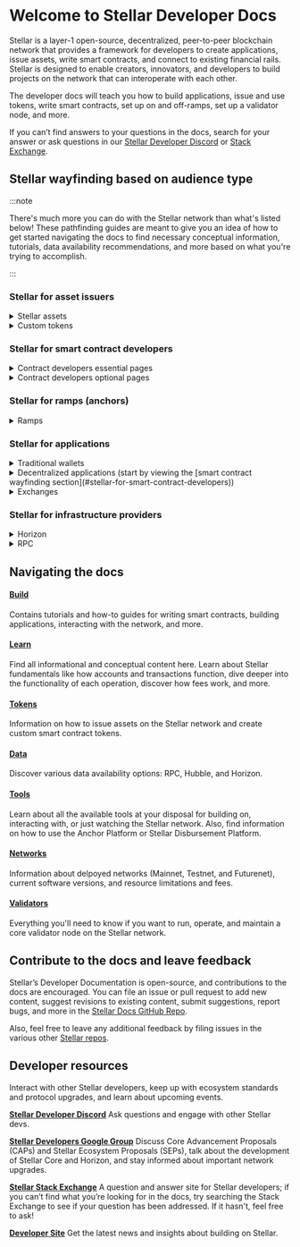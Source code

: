 
# Welcome to Stellar Developer Docs

Stellar is a layer-1 open-source, decentralized, peer-to-peer blockchain network that provides a framework for developers to create applications, issue assets, write smart contracts, and connect to existing financial rails. Stellar is designed to enable creators, innovators, and developers to build projects on the network that can interoperate with each other.

The developer docs will teach you how to build applications, issue and use tokens, write smart contracts, set up on and off-ramps, set up a validator node, and more.

If you can’t find answers to your questions in the docs, search for your answer or ask questions in our [Stellar Developer Discord](https://discord.gg/stellardev) or [Stack Exchange](https://stellar.stackexchange.com/).

## Stellar wayfinding based on audience type

:::note

There's much more you can do with the Stellar network than what's listed below! These pathfinding guides are meant to give you an idea of how to get started navigating the docs to find necessary conceptual information, tutorials, data availability recommendations, and more based on what you're trying to accomplish.

:::

### **Stellar for asset issuers**

<details>
  <summary>Stellar assets</summary>| | | | | :-: | :-- | :-- | | **Learn** |
  [Asset and token introduction](https://developers.stellar.org/docs/tokens) |
  Learn about the difference between assets issued on Stellar and custom smart
  contract tokens | | **Learn** | [Data availability
  overview](https://developers.stellar.org/docs/data) | Learn about the
  different mechanisms for data availability on Stellar | | **Guide** |
  [Quickstart script](https://developers.stellar.org/docs/tokens/quickstart) |
  Issue an asset on the Stellar network in a single transaction | | **Learn** |
  [Asset design
  considerations](https://developers.stellar.org/docs/tokens/control-asset-access)
  | Learn about certain considerations (e.g., flags, asset naming, etc.) that
  are important when issuing an asset | | **Learn** | [Stellar Asset Contract
  (SAC)](https://developers.stellar.org/docs/tokens/stellar-asset-contract) |
  Learn about interacting with assets issued on Stellar in smart contracts | |
  **Guide** | [Deploy an
  SAC](https://developers.stellar.org/docs/tokens/stellar-asset-contract) |
  Deploy a Stellar Asset Contract with the Stellar CLI |
</details>

<details>
  <summary>Custom tokens</summary>| | | | | :-: | :-- | :-- | | **Learn** |
  [Asset and token introduction](https://developers.stellar.org/docs/tokens) |
  Learn about the difference between assets issued on Stellar and custom smart
  contract tokens | | **Learn** | [Data availability
  overview](https://developers.stellar.org/docs/data) | Learn about the
  different mechanisms for data availability on Stellar | | **Learn** | [Token
  interface
  (SEP-41)](https://developers.stellar.org/docs/tokens/token-interface) | Learn
  about the common interface for smart contract tokens on Stellar | |
  **Example** | [Token example
  contract](https://developers.stellar.org/docs/build/smart-contracts/example-contracts/tokens)
  | Demonstrates how to write a token contract that implements the Token
  Interface | | **Guide** | [Manage
  contracts](https://developers.stellar.org/docs/build/guides/cli/contract-lifecycle)
  | Use the Stellar CLI to manage smart contracts | | **Tool** | [Stellar
  CLI](https://developers.stellar.org/docs/build/guides/cli) | The command line
  interface to Stellar smart contracts | | **Tool** | [Rust
  SDK](https://docs.rs/soroban-sdk/latest/soroban_sdk/) | Supports writing
  programs for Stellar smart contracts |
</details>

### **Stellar for smart contract developers**

<details>
  <summary>Contract developers essential pages</summary>| | | | | :-: | --- |
  --- | | **Learn** | [Stellar smart contracts
  overview](https://developers.stellar.org/docs/build/smart-contracts/overview)
  | Learn the essentials about writing smart contracts on Stellar | | **Learn**
  | [Migrating from EVM
  networks](https://developers.stellar.org/docs/learn/migrate) | Stellar is not
  an EVM network, learn about how Stellar differs from EVM networks here | |
  **Learn** | [Storage
  types](https://developers.stellar.org/docs/learn/encyclopedia/storage/state-archival#contract-data-type-descriptions)
  | There are three different storage types for smart contract data, learn about
  them here | | **Guide** | [Getting started
  guide](https://developers.stellar.org/docs/build/smart-contracts/getting-started)
  | The go-to guide for getting setup to write smart contracts on Stellar | |
  **Guide** | [Example
  contracts](https://developers.stellar.org/docs/build/smart-contracts/example-contracts)
  | These contracts are good starting points for understanding best practices
  and writing your own contracts on Stellar | | **Guide** | [General contract
  guides](https://developers.stellar.org/docs/build/guides/conventions) |
  Various guides that highlight the norms seen in contract development | |
  **Tool** | [Stellar CLI](https://developers.stellar.org/docs/build/guides/cli)
  | The command line interface to Stellar smart contracts | | **Tool** | [Rust
  SDK](https://docs.rs/soroban-sdk/latest/soroban_sdk/) | Supports writing
  programs for Stellar smart contracts |
</details>

<details>
    <summary>Contract developers optional pages</summary>

|  |  |  |
| :-: | --- | --- |
| **Learn** | [Trustlines](https://developers.stellar.org/docs/learn/fundamentals/stellar-data-structures/accounts#trustlines) | Trustlines are unique to Stellar and are an explicit opt-in for an account to hold and trade a particular asset. |
| **Guide** | [Upgrading contracts](https://developers.stellar.org/docs/build/guides/conventions/upgrading-contracts) | You don’t need a proxy pattern to upgrade a contract (like in EVM), you can upgrade the Wasm bytecode directly without changing the address |

</details>

### **Stellar for ramps (anchors)**

<details>
  <summary>Ramps</summary>| | | | | :-: | --- | --- | | **Learn** | [Anchor
  overview](https://developers.stellar.org/docs/learn/fundamentals/anchors) |
  Stellar ramps are called "anchors", learn about them in this overview section
  | | **Learn** | [SEP-6 and
  SEP-24](http://developers.stellar.org/docs/learn/fundamentals/anchors#using-sep-6-programmatic-deposit-and-withdrawal-versus-sep-24-hosted-deposit-and-withdrawal)
  | You can set up an anchor using SEP-6 or SEP-24, learn about the differences
  here | | **Tutorial** | [Anchor
  Platform](https://developers.stellar.org/platforms/anchor-platform) | Set up
  an anchor using the SDF-maintained Anchor Platform | | **Data** | [Use a
  third-party Horizon
  provider](https://developers.stellar.org/docs/data/horizon/horizon-providers)
  | We recommend anchors use a third-party Horizon provider, but they can also
  set up their own | | **Tool** | [Demo
  wallet](https://developers.stellar.org/docs/tools/developer-tools/anchor-tools#demo-wallet)
  | An application for interactively testing anchor services. Lets financial
  application developers test their integrations and learn how Stellar ecosystem
  protocols (SEPs) work | | **Tool** | Anchor test suite | |
</details>

### **Stellar for applications**

<details>
    <summary>Traditional wallets</summary>

|  |  |  |
| :-: | --- | --- |
| **Learn** | [Application design considerations](https://developers.stellar.org/docs/build/apps/application-design-considerations) | Various concepts to consider when building a wallet, such as custody models, security, and more |
| **Learn** | [Fees](https://developers.stellar.org/docs/learn/fundamentals/fees-resource-limits-metering#inclusion-fee) | Learn about how fees work on the Stellar network and decide how you'd like to handle user fees |
| **Learn** | [Operations & transactions](https://developers.stellar.org/docs/learn/fundamentals/transactions) | Wallets build and submit transactions, learn about about how operations and transactions work here |
| **Learn** | [Signatures & multisig](https://developers.stellar.org/docs/learn/encyclopedia/security/signatures-multisig) | Signatures are authorization for transactions on the Stellar network, learn about them here |
| **Learn** | [Anchor overview](https://developers.stellar.org/docs/learn/fundamentals/anchors) | Wallets may want to connect to financial rails via anchors (on- and off-ramps), learn about them here |
| **Tutorial** | [Wallet SDK](https://developers.stellar.org/docs/category/build-a-wallet-with-the-wallet-sdk) | Learn to build a wallet with the Wallet SDK in Kotlin, Flutter, or TypeScript |
| **Data** | [Horizon introduction](https://developers.stellar.org/docs/data/horizon) | Access network data using the Horizon REST API |

</details>

<details>
    <summary>Decentralized applications (start by viewing the [smart contract wayfinding section](#stellar-for-smart-contract-developers))</summary>

|  |  |  |
| :-: | --- | --- |
| **Learn** | [Transaction simulation](https://developers.stellar.org/docs/learn/encyclopedia/contract-development/contract-interactions/transaction-simulation) | A process that allows developers to test the outcome of a transaction without actually executing it, helping to ensure accuracy and prevent errors |
| **Guide** | [Dapp frontend](https://developers.stellar.org/docs/build/apps/dapp-frontend) | Create a web app that interacts with the contracts via RPC calls |
| **Guides** | [Dapp how-to guides](https://developers.stellar.org/docs/build/guides/dapps) | Explore the various guides relating to dapp development |
| **Tool** | [Stellar Wallets Kit](https://stellarwalletskit.dev/) | A kit to handle all Stellar Wallets at once with a simple API and without caring about individual configurations for each one of them |
| **Data** | [Stellar JS SDK](https://stellar.github.io/js-stellar-sdk/) | Communicate with a Horizon server and Soroban RPC |
| **Data** | [RPC introduction](https://developers.stellar.org/docs/data/rpc) | Access network data using the RPC |

</details>

<details>
    <summary>Exchanges</summary>

|  |  |  |
| :-: | --- | --- |
| **Tools** | [SDKs](https://developers.stellar.org/docs/tools/sdks) | Used to connect to Horizon or RPC, as well as construct and parse transactions |
| **Data** | [Run your own RPC](https://developers.stellar.org/docs/data/rpc/admin-guide) | Exchanges typically run their own RPC or Horizon to maintain greater control over data integrity, performance, and security |
| **Data** | [Run your own Horizon](https://developers.stellar.org/docs/data/horizon/admin-guide) | Exchanges typically run their own RPC or Horizon to maintain greater control over data integrity, performance, and security |

</details>

### **Stellar for infrastructure providers**

<details>
    <summary>Horizon</summary>

|  |  |  |
| :-: | --- | --- |
| **Learn** | [Hardware requirements](https://developers.stellar.org/docs/data/requirements) | The recommended hardware requirements for users looking to set up a Horizon instance |
| **Tutorial** | [Admin guide](https://developers.stellar.org/docs/data/requirements) | A comprehensive set of guides that will teach you how to administer a production Horizon instance |
| **Guide** | [API reference](https://developers.stellar.org/docs/data/horizon/api-reference) | Detailed documentation that provides information about the API endpoints, methods, parameters, and responses |
| **Tools** | [SDK library](https://developers.stellar.org/docs/tools/sdks/library) | Use the various SDKs to simplify the Horizon setup process by using pre-built tools and libraries that make it easier to configure, manage, and connect to the network |

</details>

<details>
    <summary>RPC</summary>

|  |  |  |
| :-: | --- | --- |
| **Learn** | [Hardware requirements](https://developers.stellar.org/docs/data/requirements) | The recommended hardware requirements for users looking to set up an RPC node |
| **Tutorial** | [Admin guide](https://developers.stellar.org/docs/data/rpc/admin-guide) | A comprehensive guide that will teach you how to administer a production RPC node |
| **Guide** | [API reference](https://developers.stellar.org/docs/data/rpc/api-reference) | Detailed documentation that provides information about the API endpoints, methods, parameters, and responses |
| **Tools** | [SDK library](https://developers.stellar.org/docs/tools/sdks/library) | Use the various SDKs to simplify the RPC setup process by using pre-built tools and libraries that make it easier to configure, manage, and connect to the network |

</details>

## Navigating the docs

#### [Build](/docs/build)

Contains tutorials and how-to guides for writing smart contracts, building applications, interacting with the network, and more.

#### [Learn](/docs/learn/fundamentals)

Find all informational and conceptual content here. Learn about Stellar fundamentals like how accounts and transactions function, dive deeper into the functionality of each operation, discover how fees work, and more.

#### [Tokens](/docs/tokens)

Information on how to issue assets on the Stellar network and create custom smart contract tokens.

#### [Data](/docs/data)

Discover various data availability options: RPC, Hubble, and Horizon.

#### [Tools](/docs/tools)

Learn about all the available tools at your disposal for building on, interacting with, or just watching the Stellar network. Also, find information on how to use the Anchor Platform or Stellar Disbursement Platform.

#### [Networks](/docs/networks)

Information about delpoyed networks (Mainnet, Testnet, and Futurenet), current software versions, and resource limitations and fees.

#### [Validators](/docs/validators)

Everything you'll need to know if you want to run, operate, and maintain a core validator node on the Stellar network.

## Contribute to the docs and leave feedback

Stellar’s Developer Documentation is open-source, and contributions to the docs are encouraged. You can file an issue or pull request to add new content, suggest revisions to existing content, submit suggestions, report bugs, and more in the [Stellar Docs GitHub Repo](https://github.com/stellar/stellar-docs).

Also, feel free to leave any additional feedback by filing issues in the various other [Stellar repos](https://github.com/stellar).

## Developer resources

Interact with other Stellar developers, keep up with ecosystem standards and protocol upgrades, and learn about upcoming events.

[**Stellar Developer Discord**](https://discord.gg/st7Mxd58BV) Ask questions and engage with other Stellar devs.

[**Stellar Developers Google Group**](https://groups.google.com/g/stellar-dev) Discuss Core Advancement Proposals (CAPs) and Stellar Ecosystem Proposals (SEPs), talk about the development of Stellar Core and Horizon, and stay informed about important network upgrades.

[**Stellar Stack Exchange**](https://stellar.stackexchange.com/) A question and answer site for Stellar developers; if you can’t find what you’re looking for in the docs, try searching the Stack Exchange to see if your question has been addressed. If it hasn't, feel free to ask!

[**Developer Site**](https://stellar.org/developers) Get the latest news and insights about building on Stellar.
